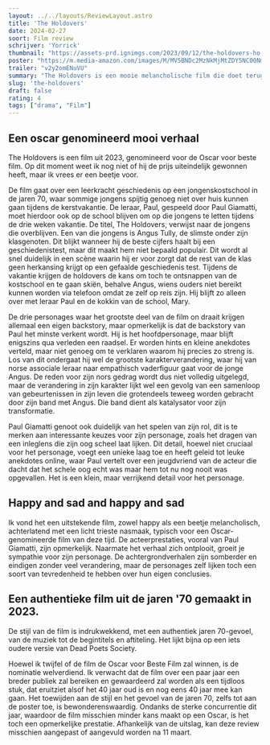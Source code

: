 ```yaml
---
layout: ../../layouts/ReviewLayout.astro
title: 'The Holdovers'
date: 2024-02-27
soort: Film review
schrijver: 'Yorrick'
thumbnail: "https://assets-prd.ignimgs.com/2023/09/12/the-holdovers-ho-03095-rgb-1694553924390.jpg?crop=16%3A9&width=888"
poster: "https://m.media-amazon.com/images/M/MV5BNDc2MzNkMjMtZDY5NC00NmQ0LWI1NjctZjRhNWIzZjc4MGRiXkEyXkFqcGdeQXVyMjkwOTAyMDU@._V1_.jpg"
trailer: "v2y2omENuVU"
summary: "The Holdovers is een mooie melancholische film die doet terugdenken aan Dead Poets Society maar dan minder traumatisch. De acteerprestaties zijn sterk en de jaren 70 stijl van filmmaken is nostalgisch en verfrissend tegelijk."
slug: 'the-holdovers'
draft: false
rating: 4
tags: ["drama", "Film"]
---
```


## Een oscar genomineerd mooi verhaal

The Holdovers is een film uit 2023, genomineerd voor de Oscar voor beste film. Op dit moment weet ik nog niet of hij de prijs uiteindelijk gewonnen heeft, maar ik vrees er een beetje voor.

De film gaat over een leerkracht geschiedenis op een jongenskostschool in de jaren 70, waar sommige jongens spijtig genoeg niet over huis kunnen gaan tijdens de kerstvakantie. De leraar, Paul, gespeeld door Paul Giamatti, moet hierdoor ook op de school blijven om op die jongens te letten tijdens de drie weken vakantie. De titel, The Holdovers, verwijst naar de jongens die overblijven. Een van die jongens is Angus Tully, de slimste onder zijn klasgenoten. Dit blijkt wanneer hij de beste cijfers haalt bij een geschiedenistest, maar dit maakt hem niet bepaald populair. Dit wordt al snel duidelijk in een scène waarin hij er voor zorgt dat de rest van de klas geen herkansing krijgt op een gefaalde geschiedenis test. Tijdens de vakantie krijgen de holdovers de kans om toch te ontsnappen van de kostschool en te gaan skiën, behalve Angus, wiens ouders niet bereikt kunnen worden via telefoon omdat ze zelf op reis zijn. Hij blijft zo alleen over met leraar Paul en de kokkin van de school, Mary.

De drie personages waar het grootste deel van de film on draait krijgen allemaal een eigen backstory, maar opmerkelijk is dat de backstory van Paul het minste verkent wordt. Hij is het hoofdpersonage, maar blijft enigszins qua verleden een raadsel. Er worden hints en kleine anekdotes verteld, maar niet genoeg om te verklaren waarom hij precies zo streng is. Los van dit ondergaat hij wel de grootste karakterverandering, waar hij van norse associale leraar naar empathisch vaderfiguur gaat voor de jonge Angus. De reden voor zijn nors gedrag wordt dus niet volledig uitgelegd, maar de verandering in zijn karakter lijkt wel een gevolg van een samenloop van gebeurtenissen in zijn leven die grotendeels teweeg worden gebracht door zijn band met Angus. Die band dient als katalysator voor zijn transformatie.

Paul Giamatti genoot ook duidelijk van het spelen van zijn rol, dit is te merken aan interessante keuzes voor zijn personage, zoals het dragen van een inleglens die zijn oog scheel laat lijken. Dit detail, hoewel niet cruciaal voor het personage, voegt een unieke laag toe en heeft geleid tot leuke anekdotes online, waar Paul vertelt over een jeugdvriend van de acteur die dacht dat het schele oog echt was maar hem tot nu nog nooit was opgevallen. Het is een klein, maar verrijkend detail voor het personage. 

## Happy and sad and happy and sad

Ik vond het een uitstekende film, zowel happy als een beetje melancholisch, achterlatend met een licht trieste nasmaak, typisch voor een Oscar-genomineerde film van deze tijd. De acteerprestaties, vooral van Paul Giamatti, zijn opmerkelijk. Naarmate het verhaal zich ontplooit, groeit je sympathie voor zijn personage. De achtergrondverhalen zijn somberder en eindigen zonder veel verandering, maar de personages zelf lijken toch een soort van tevredenheid te hebben over hun eigen conclusies.

## Een authentieke film uit de jaren '70 gemaakt in 2023.

De stijl van de film is indrukwekkend, met een authentiek jaren 70-gevoel, van de muziek tot de begintitels en aftiteling. Het lijkt bijna op een iets oudere versie van Dead Poets Society.

Hoewel ik twijfel of de film de Oscar voor Beste Film zal winnen, is de nominatie welverdiend. Ik verwacht dat de film over een paar jaar een breder publiek zal bereiken en gewaardeerd zal worden als een tijdloos stuk, dat eruitziet alsof het 40 jaar oud is en nog eens 40 jaar mee kan gaan. Het toewijden aan de stijl en het gevoel van de jaren 70, zelfs tot aan de poster toe, is bewonderenswaardig. Ondanks de sterke concurrentie dit jaar, waardoor de film misschien minder kans maakt op een Oscar, is het toch een opmerkelijke prestatie. Afhankelijk van de uitslag, kan deze review misschien aangepast of aangevuld worden na 11 maart.

